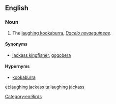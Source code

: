 ==English==

===Noun===

{{en-noun|head=[[laughing]] [[jackass]]|pl=laughing jackasses}}

# The [[laughing kookaburra]], ''[[Dacelo novaeguineae]]''.

====Synonyms====
* [[jackass kingfisher]], [[gogobera]]

====Hypernyms====
* [[kookaburra]]

[[Category:en:Birds]]

[[et:laughing jackass]]
[[ta:laughing jackass]]